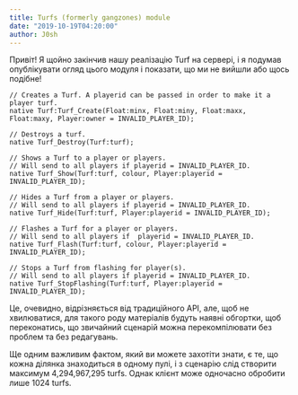 ```yaml
---
title: Turfs (formerly gangzones) module
date: "2019-10-19T04:20:00"
author: J0sh
---
```


Привіт! Я щойно закінчив нашу реалізацію Turf на сервері, і я подумав опублікувати огляд цього модуля і показати, що ми не вийшли або щось подібне!

```pawn
// Creates a Turf. A playerid can be passed in order to make it a player turf.
native Turf:Turf_Create(Float:minx, Float:miny, Float:maxx, Float:maxy, Player:owner = INVALID_PLAYER_ID);

// Destroys a turf.
native Turf_Destroy(Turf:turf);

// Shows a Turf to a player or players.
// Will send to all players if playerid = INVALID_PLAYER_ID.
native Turf_Show(Turf:turf, colour, Player:playerid = INVALID_PLAYER_ID);

// Hides a Turf from a player or players.
// Will send to all players if playerid = INVALID_PLAYER_ID.
native Turf_Hide(Turf:turf, Player:playerid = INVALID_PLAYER_ID);

// Flashes a Turf for a player or players.
// Will send to all players if  playerid = INVALID_PLAYER_ID.
native Turf_Flash(Turf:turf, colour, Player:playerid = INVALID_PLAYER_ID);

// Stops a Turf from flashing for player(s).
// Will send to all players if playerid = INVALID_PLAYER_ID.
native Turf_StopFlashing(Turf:turf, Player:playerid = INVALID_PLAYER_ID);
```

Це, очевидно, відрізняється від традиційного API, але, щоб не хвилюватися, для такого роду матеріалів будуть наявні обгортки, щоб переконатись, що звичайний сценарій можна перекомпілювати без проблем та без редагувань.

Ще одним важливим фактом, який ви можете захотіти знати, є те, що кожна ділянка знаходиться в одному пулі, і з сценарію слід створити максимум 4,294,967,295 turfs. Однак клієнт може одночасно обробити лише 1024 turfs.
